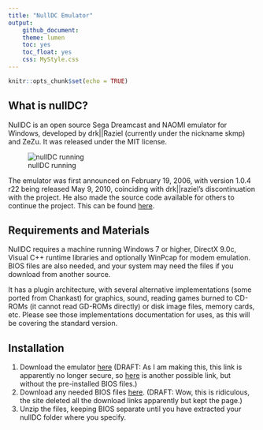 ```yaml
---
title: "NullDC Emulator"
output: 
    github_document:
    theme: lumen
    toc: yes
    toc_float: yes
    css: MyStyle.css
---
```


```r
knitr::opts_chunk$set(echo = TRUE)
```

## What is nullDC?

NullDC is an open source Sega Dreamcast and NAOMI emulator for Windows, developed by drk||Raziel (currently under the nickname skmp) and ZeZu. It was released under the MIT license.

![nullDC running](files/figures/NullDC.png)

The emulator was first announced on February 19, 2006, with version 1.0.4 r22 being released May 9, 2010, coinciding with drk||raziel's discontinuation with the project. He also made the source code available for others to continue the project. This can be found [here ](https://github.com/skmp/nulldc).

## Requirements and Materials

NullDC requires a machine running Windows 7 or higher, DirectX 9.0c, Visual C++ runtime libraries and optionally WinPcap for modem emulation. BIOS files are also needed, and your system may need the files if you download from another source. 

It has a plugin architecture, with several alternative implementations (some ported from Chankast) for graphics, sound, reading games burned to CD-ROMs (it cannot read GD-ROMs directly) or disk image files, memory cards, etc. Please see those implementations documentation for uses, as this will be covering the standard version.

## Installation

1. Download the emulator [here](https://www.emuparadise.me/emulators/files/user/NullDC%201.0.4-389.zip) (DRAFT: As I am making this, this link is apparently no longer secure, so [here](https://dw.uptodown.com/dwn/rls3qOrZrjMknH22X5RTJGiUkLLmFWY0TX4_DiLMAz9_u_zA4D1Ufto3eUjy1G6kD-_ILuWT060LnJNd-GCP7zFmMF6CO9HJFIAa3Gd2J-mQ4G4gCS9x1lJ3s7unfSE6/XTBViCwnFGxSz1ZibyBZ_coJcVicWau8iYvsOCJiBCEqWta4i6dbLhSc-T1BxKSm2Hk7_fa5J3ROkOy3jz5Rj4tTUaYTg7sqjYdoE0YixodA8SzpBxui4YQztII9Z1Us/kk7gjLQ-SmPeOQf3upevTgmlXVEx--NSDRjJ6PjriDYsCs5aDrGmGbSv194M5zy_ft7zN70Zgcgujxt_Q1RRPg==/) is another possible link, but without the pre-installed BIOS files.)
2. Download any needed BIOS files [here](https://www.emuparadise.me/biosfiles/bios.html). (DRAFT: Wow, this is ridiculous, the site deleted all the download links apparently but kept the page.)
3. Unzip the files, keeping BIOS separate until you have extracted your nullDC folder where you specify. 

